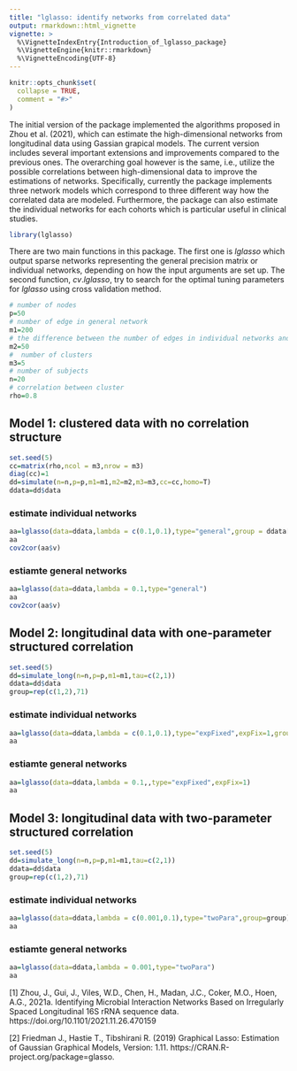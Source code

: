 ```yaml
---
title: "lglasso: identify networks from correlated data"
output: rmarkdown::html_vignette
vignette: >
  %\VignetteIndexEntry{Introduction_of_lglasso_package}
  %\VignetteEngine{knitr::rmarkdown}
  %\VignetteEncoding{UTF-8}
---
```


```r
knitr::opts_chunk$set(
  collapse = TRUE,
  comment = "#>"
)
```

The initial version of the package implemented the algorithms proposed in Zhou et al. (2021), which can estimate the high-dimensional  networks  from longitudinal data using Gassian grapical models. The current version includes several important extensions and improvements compared to the previous ones. The overarching goal however is the same, i.e., utilize the possible correlations between high-dimensional data to improve the estimations of networks.  Specifically, currently the package implements three network models which correspond to three different way how the correlated data are modeled. Furthermore, the package can also estimate the individual networks for each cohorts which is particular useful in clinical studies. 




```r
library(lglasso)
```

There are two main functions in this package. The first one is $lglasso$ which output sparse networks representing the general precision matrix or individual networks, depending on how the input arguments are set up.   The second function, $cv.lglasso$, try to search for the optimal tuning parameters for $lglasso$ using cross validation method.   

```r
# number of nodes
p=50
# number of edge in general network
m1=200
# the difference between the number of edges in individual networks and general network
m2=50
#  number of clusters
m3=5
# number of subjects
n=20
# correlation between cluster
rho=0.8

```

## Model 1: clustered data with no correlation structure
```r
set.seed(5)
cc=matrix(rho,ncol = m3,nrow = m3)
diag(cc)=1
dd=simulate(n=n,p=p,m1=m1,m2=m2,m3=m3,cc=cc,homo=T)
ddata=dd$data
```

### estimate individual networks
```r
aa=lglasso(data=ddata,lambda = c(0.1,0.1),type="general",group = ddata[,2])
aa
cov2cor(aa$v)
```

### estiamte general networks

```r
aa=lglasso(data=ddata,lambda = 0.1,type="general")
aa
cov2cor(aa$v)
```

## Model 2: longitudinal data with one-parameter structured correlation 


```r

set.seed(5)
dd=simulate_long(n=n,p=p,m1=m1,tau=c(2,1))
ddata=dd$data
group=rep(c(1,2),71)
```


### estimate individual networks

```r
aa=lglasso(data=ddata,lambda = c(0.1,0.1),type="expFixed",expFix=1,group = group)
aa
```


### estiamte general networks

```r
aa=lglasso(data=ddata,lambda = 0.1,,type="expFixed",expFix=1)
aa
```


## Model 3: longitudinal data with two-parameter structured correlation 

```r

set.seed(5)
dd=simulate_long(n=n,p=p,m1=m1,tau=c(2,1))
ddata=dd$data
group=rep(c(1,2),71)
```


### estimate individual networks

```r
aa=lglasso(data=ddata,lambda = c(0.001,0.1),type="twoPara",group=group)
aa
```


### estiamte general networks

```r
aa=lglasso(data=ddata,lambda = 0.001,type="twoPara")
aa
```




[1] Zhou, J., Gui, J., Viles, W.D., Chen, H., Madan, J.C., Coker, M.O., Hoen, A.G., 2021a. Identifying Microbial Interaction Networks Based on Irregularly Spaced Longitudinal 16S rRNA sequence data. https://doi.org/10.1101/2021.11.26.470159



[2] Friedman J., Hastie T., Tibshirani R. (2019)  Graphical Lasso: Estimation of Gaussian Graphical Models, Version: 1.11. https://CRAN.R-project.org/package=glasso. 


